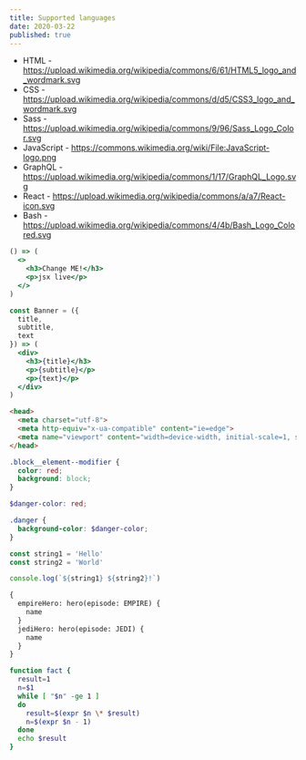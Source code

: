 ```yaml
---
title: Supported languages
date: 2020-03-22
published: true
---
```


* HTML - https://upload.wikimedia.org/wikipedia/commons/6/61/HTML5_logo_and_wordmark.svg
* CSS - https://upload.wikimedia.org/wikipedia/commons/d/d5/CSS3_logo_and_wordmark.svg
* Sass - https://upload.wikimedia.org/wikipedia/commons/9/96/Sass_Logo_Color.svg
* JavaScript - https://commons.wikimedia.org/wiki/File:JavaScript-logo.png
* GraphQL - https://upload.wikimedia.org/wikipedia/commons/1/17/GraphQL_Logo.svg
* React - https://upload.wikimedia.org/wikipedia/commons/a/a7/React-icon.svg
* Bash - https://upload.wikimedia.org/wikipedia/commons/4/4b/Bash_Logo_Colored.svg

```jsx live
() => (
  <>
    <h3>Change ME!</h3>
    <p>jsx live</p>
  </>
)
```

```jsx
const Banner = ({
  title,
  subtitle,
  text
}) => (
  <div>
    <h3>{title}</h3>
    <p>{subtitle}</p>
    <p>{text}</p>
  </div>
)
```

```html
<head>
  <meta charset="utf-8">
  <meta http-equiv="x-ua-compatible" content="ie=edge">
  <meta name="viewport" content="width=device-width, initial-scale=1, shrink-to-fit=no">
</head>
```

```css
.block__element--modifier {
  color: red;
  background: block;
}
```

```scss
$danger-color: red;

.danger {
  background-color: $danger-color; 
}
```

```js
const string1 = 'Hello'
const string2 = 'World'

console.log(`${string1} ${string2}!`)
```

```graphql
{
  empireHero: hero(episode: EMPIRE) {
    name
  }
  jediHero: hero(episode: JEDI) {
    name
  }
}
```

```sh
function fact {
  result=1
  n=$1
  while [ "$n" -ge 1 ]
  do
    result=$(expr $n \* $result)
    n=$(expr $n - 1)
  done
  echo $result
}
```